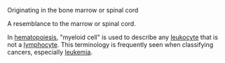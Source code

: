 Originating in the bone marrow or spinal cord 

A resemblance to the marrow or spinal cord.


In [[hematopoiesis]], "myeloid cell" is used to describe any [[leukocyte]] that is not a [[lymphocyte]]. This terminology is frequently seen when classifying cancers, especially [[leukemia]].
